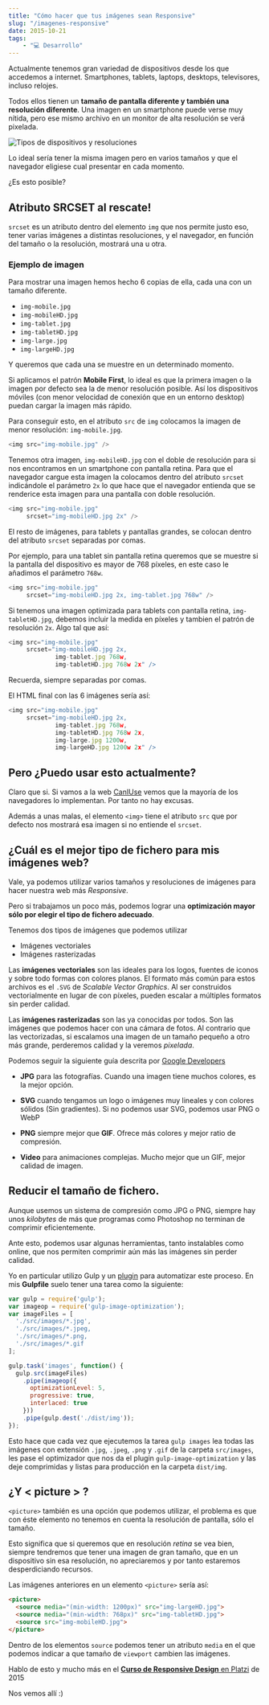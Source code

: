 ```yaml
---
title: "Cómo hacer que tus imágenes sean Responsive"
slug: "/imagenes-responsive"
date: 2015-10-21
tags:
    - "💻 Desarrollo"
---
```

Actualmente tenemos gran variedad de dispositivos desde los que accedemos a internet. Smartphones, tablets, laptops, desktops, televisores, incluso relojes.

Todos ellos tienen un **tamaño de pantalla diferente y también una resolución diferente**. Una imagen en un smartphone puede verse muy nítida, pero ese mismo archivo en un monitor de alta resolución se verá pixelada.

![Tipos de dispositivos y resoluciones](./resoluciones-y-tamanos-de-pantalla-responsive.png)

Lo ideal sería tener la misma imagen pero en varios tamaños y que el navegador eligiese cual presentar en cada momento. 

¿Es esto posible?

## Atributo SRCSET al rescate!

`srcset` es un atributo dentro del elemento `img` que nos permite justo eso, tener varias imágenes a distintas resoluciones, y el navegador, en función del tamaño o la resolución, mostrará una u otra.

### Ejemplo de imagen

Para mostrar una imagen hemos hecho 6 copias de ella, cada una con un tamaño diferente.

* `img-mobile.jpg`
* `img-mobileHD.jpg`
* `img-tablet.jpg`
* `img-tabletHD.jpg`
* `img-large.jpg`
* `img-largeHD.jpg`

Y queremos que cada una se muestre en un determinado momento. 

Si aplicamos el patrón **Mobile First**, lo ideal es que la primera imagen o la imagen por defecto sea la de menor resolución posible. Así los dispositivos móviles (con menor velocidad de conexión que en un entorno desktop) puedan cargar la imagen más rápido.

Para conseguir esto, en el atributo `src` de `img` colocamos la imagen de menor resolución: `img-mobile.jpg`.

```javascript
<img src="img-mobile.jpg" />
```

Tenemos otra imagen, `img-mobileHD.jpg` con el doble de resolución para si nos encontramos en un smartphone con pantalla retina. Para que el navegador cargue esta imagen la colocamos dentro del atributo `srcset` indicándole el parámetro `2x` lo que hace que el navegador entienda que se renderice esta imagen para una pantalla con doble resolución.

```javascript
<img src="img-mobile.jpg" 
     srcset="img-mobileHD.jpg 2x" />
```

El resto de imágenes, para tablets y pantallas grandes, se colocan dentro del atributo `srcset` separadas por comas.

Por ejemplo, para una tablet sin pantalla retina queremos que se muestre si la pantalla del dispositivo es mayor de 768 píxeles, en este caso le añadimos el parámetro `768w`.

```javascript
<img src="img-mobile.jpg" 
     srcset="img-mobileHD.jpg 2x, img-tablet.jpg 768w" />
```

Si tenemos una imagen optimizada para tablets con pantalla retina, `img-tabletHD.jpg`, debemos incluir la medida en píxeles y tambien el patrón de resolución `2x`. Algo tal que así:

```javascript
<img src="img-mobile.jpg" 
     srcset="img-mobileHD.jpg 2x, 
             img-tablet.jpg 768w, 
             img-tabletHD.jpg 768w 2x" />
```

Recuerda, siempre separadas por comas.

El HTML final con las 6 imágenes sería así:
```javascript
<img src="img-mobile.jpg" 
     srcset="img-mobileHD.jpg 2x, 
             img-tablet.jpg 768w, 
             img-tabletHD.jpg 768w 2x, 
             img-large.jpg 1200w, 
             img-largeHD.jpg 1200w 2x" />
```

## Pero ¿Puedo usar esto actualmente?

Claro que si. Si vamos a la web [CanIUse](http://caniuse.com/#search=srcset) vemos que la mayoría de los navegadores lo implementan. Por tanto no hay excusas. 

Además a unas malas, el elemento `<img>` tiene el atributo `src` que por defecto nos mostrará esa imagen si no entiende el `srcset`.

## ¿Cuál es el mejor tipo de fichero para mis imágenes web?

Vale, ya podemos utilizar varios tamaños y resoluciones de imágenes para hacer nuestra web más *Responsive*. 

Pero si trabajamos un poco más, podemos lograr una **optimización mayor sólo por elegir el tipo de fichero adecuado**.

Tenemos dos tipos de imágenes que podemos utilizar

* Imágenes vectoriales
* Imágenes rasterizadas

Las **imágenes vectoriales** son las ideales para los logos, fuentes de iconos y sobre todo formas con colores planos. El formato más común para estos archivos es el `.SVG` de *Scalable Vector Graphics*. Al ser construidos vectorialmente en lugar de con píxeles, pueden escalar a múltiples formatos sin perder calidad.

Las **imágenes rasterizadas** son las ya conocidas por todos. Son las imágenes que podemos hacer con una cámara de fotos. Al contrario que las vectorizadas, si escalamos una imagen de un tamaño pequeño a otro más grande, perderemos calidad y la veremos *pixelada*.

Podemos seguir la siguiente guía descrita por [Google Developers](https://developers.google.com/web/fundamentals/design-and-ui/media/images/optimize-images-for-performance?hl=en)

* **JPG** para las fotografías. Cuando una imagen tiene muchos colores, es la mejor opción.

* **SVG** cuando tengamos un logo o imágenes muy lineales y con colores sólidos (Sin gradientes). Si no podemos usar SVG, podemos usar PNG o WebP

* **PNG** siempre mejor que **GIF**. Ofrece más colores y mejor ratio de compresión.

* **Video** para animaciones complejas. Mucho mejor que un GIF, mejor calidad de imagen.

## Reducir el tamaño de fichero.

Aunque usemos un sistema de compresión como JPG o PNG, siempre hay unos *kilobytes* de más que programas como Photoshop no terminan de comprimir eficientemente.

Ante esto, podemos usar algunas herramientas, tanto instalables como online, que nos permiten comprimir aún más las imágenes sin perder calidad.

Yo en particular utilizo Gulp y un [plugin](https://www.npmjs.com/package/gulp-image-optimization) para automatizar este proceso. En mis **Gulpfile** suelo tener una tarea como la siguiente:

```javascript
var gulp = require('gulp');
var imageop = require('gulp-image-optimization');
var imageFiles = [
  './src/images/*.jpg',
  './src/images/*.jpeg,
  './src/images/*.png,
  './src/images/*.gif
];

gulp.task('images', function() {
  gulp.src(imageFiles)
    .pipe(imageop({
      optimizationLevel: 5,
      progressive: true,
      interlaced: true
    }))
    .pipe(gulp.dest('./dist/img'));
});
```

Esto hace que cada vez que ejecutemos la tarea `gulp images` lea todas las imágenes con extensión `.jpg`, `.jpeg`, `.png` y `.gif` de la carpeta `src/images`, les pase el optimizador que nos da el plugin `gulp-image-optimization` y las deje comprimidas y listas para producción en la carpeta `dist/img`.

## ¿Y < picture > ?

`<picture>` también es una opción que podemos utilizar, el problema es que con éste elemento no tenemos en cuenta la resolución de pantalla, sólo el tamaño.

Esto significa que si queremos que en resolución *retina* se vea bien, siempre tendremos que tener una imagen de gran tamaño, que en un dispositivo sin esa resolución, no apreciaremos y por tanto estaremos desperdiciando recursos.

Las imágenes anteriores en un elemento `<picture>` sería así:

```html
<picture>
  <source media="(min-width: 1200px)" src="img-largeHD.jpg">
  <source media="(min-width: 768px)" src="img-tabletHD.jpg">
  <source src="img-mobileHD.jpg">
</picture>
```

Dentro de los elementos `source` podemos tener un atributo `media` en el que podemos indicar a que tamaño de `viewport` cambien las imágenes.

Hablo de esto y mucho más en el [**Curso de Responsive Design** en Platzi](https://platzi.com/cursos/responsive-design/?utm_source=carlosazaustre&utm_medium=cta&utm_campaign=responsive-design) de 2015

Nos vemos allí :)

